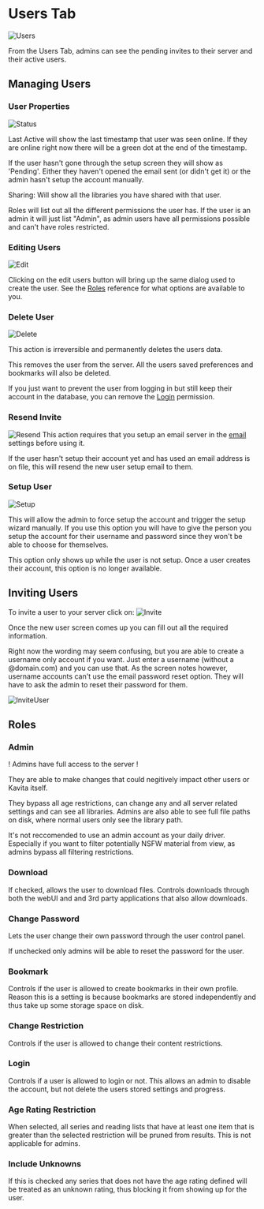 
# Users Tab

![Users](../../../public/guides/admin-settings/admin-settings-users.png "Users page in Admin Settings")

From the Users Tab, admins can see the pending invites to their server and their active users. 

## Managing Users

### User Properties
![Status](../../../public/guides/admin-settings/admin-settings-users-status.png "User Status")

Last Active will show the last timestamp that user was seen online. If they are online right now there will be a green dot at the end of the timestamp. 

If the user hasn't gone through the setup screen they will show as 'Pending'. Either they haven't opened the email sent (or didn't get it) or the admin hasn't setup the account manually.

Sharing: Will show all the libraries you have shared with that user. 

Roles will list out all the different permissions the user has. If the user is an admin it will just list "Admin", as admin users have all permissions possible and can't have roles restricted. 

### Editing Users 
![Edit](../../../public/guides/admin-settings/admin-settings-users-edit.png "Edit User Button")

Clicking on the edit users button will bring up the same dialog used to create the user. See the [Roles](#roles) reference for what options are available to you.

### Delete User
![Delete](../../../public/guides/admin-settings/admin-settings-users-delete.png "Delete User Button")

<Callout type="error" emoji="️⚠️">
  This action is irreversible and permanently deletes the users data.  
</Callout>

This removes the user from the server. All the users saved preferences and bookmarks will also be deleted. 

If you just want to prevent the user from logging in but still keep their account in the database, you can remove the [Login](#login) permission.

### Resend Invite
![Resend](../../../public/guides/admin-settings/admin-settings-users-resend.png "Resend Invite Button")
<Callout type="info">
  This action requires that you setup an email server in the [email](/guides/admin-settings/email) settings before using it.
</Callout>

If the user hasn't setup their account yet and has used an email address is on file, this will resend the new user setup email to them.

### Setup User
![Setup](../../../public/guides/admin-settings/admin-settings-users-setup.png "Setup Users Button")

This will allow the admin to force setup the account and trigger the setup wizard manually. If you use this option you will have to give the person you setup the account for their username and password since they won't be able to choose for themselves. 

This option only shows up while the user is not setup. Once a user creates their account, this option is no longer available. 

## Inviting Users

To invite a user to your server click on: ![Invite](../../../public/guides/admin-settings/admin-settings-users-invite.png "Invite User Button")

Once the new user screen comes up you can fill out all the required information.

Right now the wording may seem confusing, but you are able to create a username only account if you want. Just enter a username (without a @domain.com) and you can use that. As the screen notes however, username accounts can't use the email password reset option. They will have to ask the admin to reset their password for them. 


![InviteUser](../../../public/guides/admin-settings/admin-settings-users-create-user.png "Invite User Screen")

## Roles

### Admin

<Callout type="error" emoji="️⚠️">
  ! Admins have full access to the server ! <br/>
  
  They are able to make changes that could negitively impact other users or Kavita itself. 
</Callout>

They bypass all age restrictions, can change any and all server related settings and can see all libraries. Admins are also able to see full file paths on disk, where normal users only see the library path. 

It's not reccomended to use an admin account as your daily driver. Especially if you want to filter potentially NSFW material from view, as admins bypass all filtering restrictions.

### Download

If checked, allows the user to download files. Controls downloads through both the webUI and and 3rd party applications that also allow downloads.

### Change Password

Lets the user change their own password through the user control panel.

If unchecked only admins will be able to reset the password for the user.

### Bookmark

Controls if the user is allowed to create bookmarks in their own profile. Reason this is a setting is because bookmarks are stored independently and thus take up some storage space on disk. 

### Change Restriction

Controls if the user is allowed to change their content restrictions. 

### Login

Controls if a user is allowed to login or not. This allows an admin to disable the account, but not delete the users stored settings and progress. 

### Age Rating Restriction

When selected, all series and reading lists that have at least one item that is greater than the selected restriction will be pruned from results. This is not applicable for admins.

### Include Unknowns

If this is checked any series that does not have the age rating defined will be treated as an unknown rating, thus blocking it from showing up for the user. 